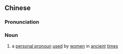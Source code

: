 {{also|贱妾}}
==Chinese==
{{zh-forms|s=贱妾}}

===Pronunciation===
{{zh-pron
|m=jiànqiè
|cat=n
}}

===Noun===
{{zh-noun}}

# {{lb|zh|archaic}} a [[personal pronoun]] [[used]] by [[women]] in [[ancient]] [[time]]s